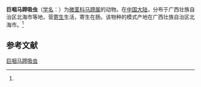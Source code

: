 {{Speciesbox
| name = 巨咽马蹄吸虫
| status = 
| status_system = 
| image = 
| genus = Maritrema
| species = macropharynga
| authority = (Ke, 1976)<ref name='id10159'>{{cite web| url =http://www.bioinfo.cn/db05/BjdwSpecies.php?action=view&id=10159| title =巨咽马蹄吸虫| work =《中国动物物种编目数据库》| publisher =中国科学院微生物研究所| author =中国科学院动物研究所| accessdate =2009-04-16| deadurl =yes| archiveurl =https://web.archive.org/web/20160305080327/http://www.bioinfo.cn/db05/BjdwSpecies.php?action=view&id=10159| archivedate =2016-03-05}}</ref>
}}

'''巨咽马蹄吸虫'''（[[学名|学名]]：{{lang|la|''Maritrema macropharynga''}}）为[[微茎科|微茎科]][[马蹄属|马蹄属]]的动物。在[[中国大陆|中国大陆]]，分布于广西壮族自治区北海市等地，营[[寄生|寄生]]生活，寄生在肠。该物种的模式产地在广西壮族自治区北海市。<ref name='id10159'/>

== 参考文献 ==
{{reflist}}

{{Wikispecies|Maritrema macropharynga}}
{{Taxonbar|from=Q11057545}}

[[Category:馬蹄吸蟲屬|巨咽马蹄吸虫]]


{{吸虫小作品}}